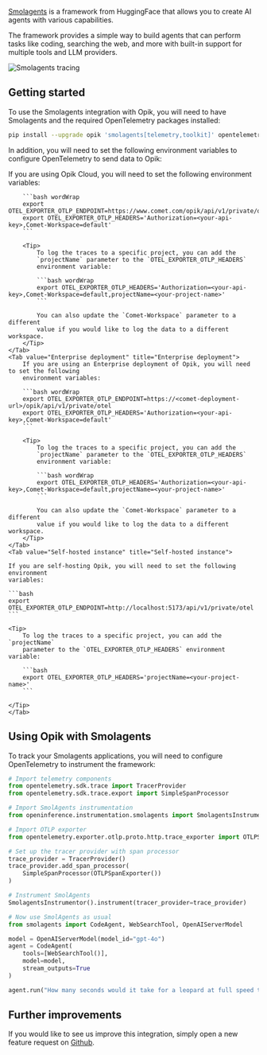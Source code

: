 [Smolagents](https://huggingface.co/docs/smolagents/en/index) is a framework from HuggingFace that allows you to create AI agents with various capabilities.

The framework provides a simple way to build agents that can perform tasks like coding, searching the web, and more with built-in support for multiple tools and LLM providers.

<Frame>
  <img src="/img/cookbook/smolagents_trace_cookbook.png" alt="Smolagents tracing" />
</Frame>

## Getting started

To use the Smolagents integration with Opik, you will need to have Smolagents and the required OpenTelemetry packages installed:

```bash
pip install --upgrade opik 'smolagents[telemetry,toolkit]' opentelemetry-sdk opentelemetry-exporter-otlp
```

In addition, you will need to set the following environment variables to configure OpenTelemetry to send data to Opik:

<Tabs>
    <Tab value="Opik Cloud" title="Opik Cloud">
        If you are using Opik Cloud, you will need to set the following
        environment variables:
            
        ```bash wordWrap
        export OTEL_EXPORTER_OTLP_ENDPOINT=https://www.comet.com/opik/api/v1/private/otel
        export OTEL_EXPORTER_OTLP_HEADERS='Authorization=<your-api-key>,Comet-Workspace=default'
        ```

        <Tip>
            To log the traces to a specific project, you can add the
            `projectName` parameter to the `OTEL_EXPORTER_OTLP_HEADERS`
            environment variable:

            ```bash wordWrap
            export OTEL_EXPORTER_OTLP_HEADERS='Authorization=<your-api-key>,Comet-Workspace=default,projectName=<your-project-name>'
            ```

            You can also update the `Comet-Workspace` parameter to a different
            value if you would like to log the data to a different workspace.
        </Tip>
    </Tab>
    <Tab value="Enterprise deployment" title="Enterprise deployment">
        If you are using an Enterprise deployment of Opik, you will need to set the following
        environment variables:

        ```bash wordWrap
        export OTEL_EXPORTER_OTLP_ENDPOINT=https://<comet-deployment-url>/opik/api/v1/private/otel
        export OTEL_EXPORTER_OTLP_HEADERS='Authorization=<your-api-key>,Comet-Workspace=default'
        ```

        <Tip>
            To log the traces to a specific project, you can add the
            `projectName` parameter to the `OTEL_EXPORTER_OTLP_HEADERS`
            environment variable:

            ```bash wordWrap
            export OTEL_EXPORTER_OTLP_HEADERS='Authorization=<your-api-key>,Comet-Workspace=default,projectName=<your-project-name>'
            ```

            You can also update the `Comet-Workspace` parameter to a different
            value if you would like to log the data to a different workspace.
        </Tip>
    </Tab>
    <Tab value="Self-hosted instance" title="Self-hosted instance">

    If you are self-hosting Opik, you will need to set the following environment
    variables:

    ```bash
    export OTEL_EXPORTER_OTLP_ENDPOINT=http://localhost:5173/api/v1/private/otel
    ```

    <Tip>
        To log the traces to a specific project, you can add the `projectName`
        parameter to the `OTEL_EXPORTER_OTLP_HEADERS` environment variable:

        ```bash
        export OTEL_EXPORTER_OTLP_HEADERS='projectName=<your-project-name>'
        ```

    </Tip>
    </Tab>

</Tabs>

## Using Opik with Smolagents

To track your Smolagents applications, you will need to configure OpenTelemetry to instrument the framework:

```python
# Import telemetry components
from opentelemetry.sdk.trace import TracerProvider
from opentelemetry.sdk.trace.export import SimpleSpanProcessor

# Import SmolAgents instrumentation
from openinference.instrumentation.smolagents import SmolagentsInstrumentor

# Import OTLP exporter
from opentelemetry.exporter.otlp.proto.http.trace_exporter import OTLPSpanExporter

# Set up the tracer provider with span processor
trace_provider = TracerProvider()
trace_provider.add_span_processor(
    SimpleSpanProcessor(OTLPSpanExporter())
)

# Instrument SmolAgents
SmolagentsInstrumentor().instrument(tracer_provider=trace_provider)

# Now use SmolAgents as usual
from smolagents import CodeAgent, WebSearchTool, OpenAIServerModel

model = OpenAIServerModel(model_id="gpt-4o")
agent = CodeAgent(
    tools=[WebSearchTool()],
    model=model,
    stream_outputs=True
)

agent.run("How many seconds would it take for a leopard at full speed to run through Pont des Arts?")
```

## Further improvements

If you would like to see us improve this integration, simply open a new feature
request on [Github](https://github.com/comet-ml/opik/issues).
